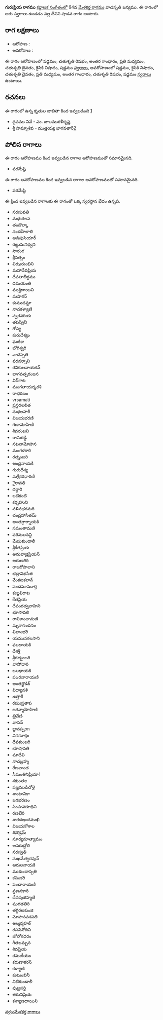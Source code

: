 {{Infobox ragam
	| name          	= గురుప్రియ
	| synonym	    	= 
	| mela          	= 
	| chakra        	= 
	| janaka        	= 
	| type          	= శాడవ
	| arohanam      	= {{svaraC|S|R2|G3|M2|D2|N2|S'}} 
	| avarohanam    	= {{svaraC|S'|N2|D2|M2|G3|R2|S}}
	| jeeva         	=
	| chhaya        	=
	| nyasa         	=
	| vishesha      	= 
	| equivalent  		= 
}}
{{కర్ణాటక సంగీత రాగాలు}}
'''గురుప్రియ రాగము''' [[కర్ణాటక సంగీతం]]లో 64వ [[మేళకర్త రాగము]] వాచస్పతి జన్యము.  ఈ రాగంలో ఆరు స్వరాలు ఉండడం వల్ల దీనిని షాడవ రాగం అంటారు.


==రాగ లక్షణాలు==


* ఆరోహణ : {{svaraC|S|R2|G3|M2|D2|N2|S'}} 
* అవరోహణ : {{svaraC|S'|N2|D2|M2|G3|R2|S}}

ఈ రాగం ఆరోహణంలో షడ్జమం, చతుశృతి రిషభం, అంతర గాంధారం, ప్రతి మధ్యమం, చతుశృతి దైవతం, కైసికి నిషాదం, షడ్జమం [[స్వరాలు]], అవరోహణంలో షడ్జమం, కైసికి నిషాదం, చతుశృతి దైవతం, ప్రతి మధ్యమం, అంతర గాంధారం, చతుశృతి రిషభం, షడ్జమం [[స్వరాలు]] ఉంటాయి.

==రచనలు==
ఈ రాగంలో ఉన్న కృతుల జాబితా కింద ఇవ్వబడింది [https://github.com/ssrihari/ragavardhini/blob/master/ragas/kritis.psv]
* దైవము నివే - ఎం. బాలమురళీకృష్ణ
* శ్రీ సామ్బాశివ - ముత్తయ్య భాగవతార్[http://www.karnatik.com/c2136.shtml]




==పోలిన రాగాలు==
ఈ రాగం ఆరోహణము కింద ఇవ్వబడిన రాగాల ఆరోహణముతో సమానమైనది.
* పరమేష్ఠి

ఈ రాగం అవరోహణము కింద ఇవ్వబడిన రాగాల అవరోహణముతో సమానమైనది.
* పరమేష్ఠి

ఈ క్రింద ఇవ్వబడిన రాగాలకు ఈ రాగంతో ఒక్క స్వరస్థాన భేదం ఉన్నది.
* సరసువతి
* మధురలప
* తందొల్కా
* నందహేలాలి
* అడిపుసియార్
* రట్టుమనిధ్వని
* సారంగ
* శ్రీవత్సం
* విఝరుంభిని
* మహాదేవప్రియ
* దేవతాతీర్థము
* దమయంతి
* ముక్తిదాయిని
* మషాకన్
* కుముదమ్డా
* నాదకళ్యాణి
* స్వరనరియ
* తపస్వినీ
* గోప్య
* కురుదేశ్యం
* ఘటికా
* భోగిశ్వరి
* వాచస్పతి
* వరవర్నాని
* రవికులనాయకన్
* భాగవత్పరంజన
* విద్ాట
* మంగతాయర్కరశి
* రాభరణం
* vrsamati
* ష్రన్గరలలిత
* సుధలహరీ
* విజయభరణి
* గణామోహిణి
* శివరంజని
* రామిరెడ్డి
* నటనామోహన
* మంగళకారి
* రత్నంబరి
* ఆంధ్రనాయకి
* గురుదేశ్య
* మశ్రీకరధారిణి
* ైరావతి
* దర్ధారి
* లటికంటి
* కర్నహుని
* నళినభరమరి
* చంద్రహాసితమ్
* అంతర్రార్నాయకి
* సమంతామణి
* పరిమలనన్ది
* మేఘకుండాలీ
* శ్రీకేతప్రియ
* అనువాజ్హిప్రియన్
* అరుణగిరి
* రాజగోపాలాని
* భద్రావిభసిత
* వేంకటకలాన్
* పంచమామూర్తి
* కుబ్జవిరాట
* కేతప్రియ
* దేవంరత్వవాహిని
* భూసావలి
* రావికాంతామణి
* మృగానందనం
* విలాంభరి
* యమునకలసాని
* ఫలదాయకి
* దేశశ్రీ
* శ్రీరత్నంబరి
* వాసోధారి
* బలధాయకి
* పಜరనారాయణి
* అంతర్ఖొడిక్
* విద్యావళి
* ఉత్తారీ
* రఘుప్రతాప
* జగన్మామోహిణి
* త్రివేణి
* వాసన్
* జ్ఞానప్పon
* వినసూక్తం
* దేవకుంజరి
* భూషావతి
* మాదేవి
* నాదబ్రహ్మ
* రేణవాంత
* సీమంతినిప్రియా!
* శకుంతల
* పజ్హముడిచోళై
* శాంటానికా
* జగభరణం
* సింహవరూధిని
* రణభేరి
* శారదఇందముఖి
* విజయకోశాల
* శివౌడ్రమ్
* సూర్యమాత్యామం
* అనరుద్దోలి
* సరస్వతి
* సుఖమేశ్వరపున్
* ఆరులనాయకి
* ముకుందాస్పతి
* కసెంకరి
* పంచారాయణి
* ప్రణవకారి
* దేవపుజిహ్మణి
* షంగతతిరి
* తగ్గిరటకుంజి
* మోహనవశపతి
* అల్మర్మహల్
* రసవినోదిని
* జోలోకధరం
* గీతలమ్బన
* శివప్రియ
* రమణీయం
* కరుణాకరన్
* కళ్యాణి
* కుటుంబినీ
* నిటికుండాలీ
* పుట్టపర్తి
* తరునిప్రియ
* కళ్యాణదాయిని



[[వర్గం:మేళకర్త రాగాలు]]